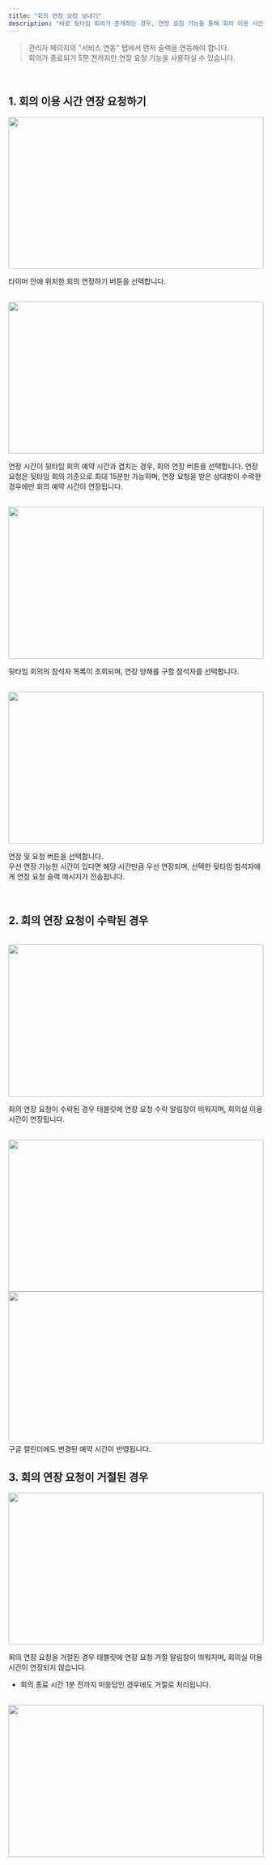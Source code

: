 ```yaml
---
title: "회의 연장 요청 보내기"
description: "바로 뒷타임 회의가 존재하는 경우, 연장 요청 기능을 통해 회의 이용 시간을 연장할 수 있습니다."
---
```


> 관리자 페이지의 "서비스 연동" 탭에서 먼저 슬랙을 연동해야 합니다.<br />
> 회의가 종료되기 5분 전까지만 연장 요청 기능을 사용하실 수 있습니다.

<br />

## 1. 회의 이용 시간 연장 요청하기

<img src="/images/tablet/meeting-extend/request-extend/img1.png" width="100%" height="300" />

타이머 안에 위치한 회의 연장하기 버튼을 선택합니다.

<br />

<img src="/images/tablet/meeting-extend/request-extend/img2.png" width="100%" height="300" />

연장 시간이 뒷타임 회의 예약 시간과 겹치는 경우, 회의 연장 버튼을 선택합니다.
<Warning>
    연장 요청은 뒷타임 회의 기준으로 최대 15분만 가능하며, 연장 요청을 받은 상대방이 수락한 경우에만 회의 예약 시간이 연장됩니다.
</Warning>

<br />

<img src="/images/tablet/meeting-extend/request-extend/img2.png" width="100%" height="300" />

뒷타임 회의의 참석자 목록이 조회되며, 연장 양해를 구할 참석자를 선택합니다. 

<br />

<img src="/images/tablet/meeting-extend/request-extend/img2.png" width="100%" height="300" />

연장 및 요청 버튼을 선택합니다. <br />
우선 연장 가능한 시간이 있다면 해당 시간만큼 우선 연장되며, 선택한 뒷타임 참석자에게 연장 요청 슬랙 메시지가 전송됩니다.

<br />

## 2. 회의 연장 요청이 수락된 경우

<br />

<img src="/images/tablet/meeting-extend/img2.png" width="100%" height="300" />

회의 연장 요청이 수락된 경우 태블릿에 연장 요청 수락 알림창이 띄워지며, 회의실 이용 시간이 연장됩니다.

<br />

<img src="/images/tablet/meeting-extend/request-extend/img2.png" width="100%" height="300" />

<br />

<img src="/images/tablet/meeting-extend/request-extend/img2.png" width="100%" height="300" />

<br />
구글 캘린더에도 변경된 예약 시간이 반영됩니다.

## 3. 회의 연장 요청이 거절된 경우

<img src="/images/tablet/meeting-extend/request-extend/img2.png" width="100%" height="300" />

회의 연장 요청을 거절된 경우 태블릿에 연장 요청 거절 알림창이 띄워지며, 회의실 이용 시간이 연장되지 않습니다. <br />

- 회의 종료 시간 1분 전까지 미응답인 경우에도 거절로 처리됩니다.

<br />

<img src="/images/tablet/meeting-extend/img2.png" width="100%" height="300" />

<br />